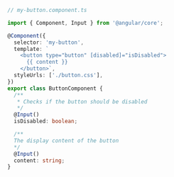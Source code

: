 ```ts
// my-button.component.ts

import { Component, Input } from '@angular/core';

@Component({
  selector: 'my-button',
  template: `
    <button type="button" [disabled]="isDisabled">
      {{ content }}
    </button>`,
  styleUrls: ['./button.css'],
})
export class ButtonComponent {
  /**
   * Checks if the button should be disabled
   */
  @Input()
  isDisabled: boolean;

  /**
  The display content of the button
  */
  @Input()
  content: string;
}
```

